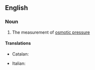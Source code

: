 ==English==

===Noun===
{{en-noun|-}}

# {{lb|en|physics|chemistry}} The measurement of [[osmotic pressure]]

====Translations====
{{trans-top|measurement of osmotic pressure}}
* Catalan: {{t|ca|osmometria|f}}
{{trans-mid}}
* Italian: {{t+|it|osmometria|f}}
{{trans-bottom}}